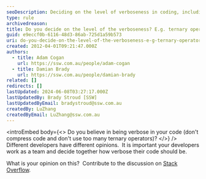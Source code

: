```yaml
---
seoDescription: Deciding on the level of verboseness in coding, including ternary operators, requires collaboration among developers to ensure a consistent style.
type: rule
archivedreason:
title: Do you decide on the level of the verboseness? E.g. ternary operators
guid: e9eccf0b-6116-48d3-86ab-725d1a59b573
uri: do-you-decide-on-the-level-of-the-verboseness-e-g-ternary-operators
created: 2012-04-01T09:21:47.000Z
authors:
  - title: Adam Cogan
    url: https://ssw.com.au/people/adam-cogan
  - title: Damian Brady
    url: https://ssw.com.au/people/damian-brady
related: []
redirects: []
lastUpdated: 2024-06-08T03:27:17.000Z
lastUpdatedBy: Brady Stroud [SSW]
lastUpdatedByEmail: bradystroud@ssw.com.au
createdBy: LuZhang
createdByEmail: LuZhang@ssw.com.au
---
```


<introEmbed
  body={<>
Do you believe in being verbose in your code (don't compress code and don't use too many ternary operators)?
  </>}
/>
Different developers have different opinions.  It is important your developers work as a team and decide together how verbose their code should be.

What is your opinion on this?  Contribute to the discussion on [Stack Overflow](http://stackoverflow.com/questions/2765360/ternary-operators-in-c-sharp).
